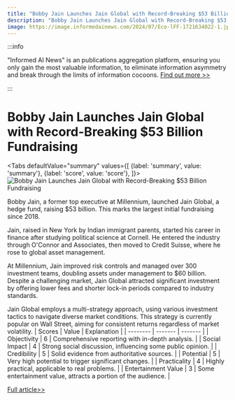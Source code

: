 ```yaml
---
title: "Bobby Jain Launches Jain Global with Record-Breaking $53 Billion Fundraising"
description: "Bobby Jain Launches Jain Global with Record-Breaking $53 Billion Fundraising"
image: https://image.informedainews.com/2024/07/Eco-lFF-1721634022-1.jpg
---
```



:::info

"Informed AI News" is an publications aggregation platform, ensuring you only gain the most valuable information, to eliminate information asymmetry and break through the limits of information cocoons.  [Find out more >>](/)

:::

# Bobby Jain Launches Jain Global with Record-Breaking $53 Billion Fundraising


<Tabs
	defaultValue="summary"
	values={[
	{label: 'summary', value: 'summary'},
	{label: 'score', value: 'score'},
]}>
<TabItem value="summary">
<img
  src="https://image.informedainews.com/2024/07/Eco-lFF-1721634022-1.jpg"
  alt="Bobby Jain Launches Jain Global with Record-Breaking $53 Billion Fundraising"
/>



Bobby Jain, a former top executive at Millennium, launched Jain Global, a hedge fund, raising $53 billion. This marks the largest initial fundraising since 2018.

Jain, raised in New York by Indian immigrant parents, started his career in finance after studying political science at Cornell. He entered the industry through O'Connor and Associates, then moved to Credit Suisse, where he rose to global asset management.

At Millennium, Jain improved risk controls and managed over 300 investment teams, doubling assets under management to $60 billion. Despite a challenging market, Jain Global attracted significant investment by offering lower fees and shorter lock-in periods compared to industry standards.

Jain Global employs a multi-strategy approach, using various investment tactics to navigate diverse market conditions. This strategy is currently popular on Wall Street, aiming for consistent returns regardless of market volatility.
</TabItem>
<TabItem value="score">
	| Scores     | Value   | Explanation |
	| -------- | ------- | ------- |
	| Objectivity  | 6    | Comprehensive reporting with in-depth analysis.    |
	| Social Impact | 4     | Strong social discussion, influencing some public opinion.    |
	| Credibility    | 5    | Solid evidence from authoritative sources.    |
	| Potential    | 5    | Very high potential to trigger significant changes.    |
	| Practicality    | 4    | Highly practical, applicable to real problems.    |
	| Entertainment Value    | 3    | Some entertainment value, attracts a portion of the audience.    |
</TabItem>
</Tabs>

[Full article>>](https://wallstreetcn.com/articles/3719997)

